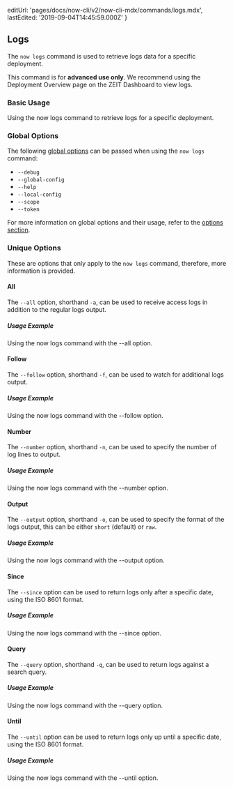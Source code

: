 
  editUrl: 'pages/docs/now-cli/v2/now-cli-mdx/commands/logs.mdx',
  lastEdited: '2019-09-04T14:45:59.000Z'
}

## Logs

The `now logs` command is used to retrieve logs data for a specific deployment.

<Note type="warning">
  This command is for <b>advanced use only</b>. We recommend using the
  Deployment Overview page on the ZEIT Dashboard to view logs.
</Note>

### Basic Usage

<Snippet dark text="now logs [deployment-url]" />
<Caption>Using the <InlineCode>now logs</InlineCode> command to retrieve logs for a specific deployment.</Caption>

### Global Options

The following [global options](#options) can be passed when using the `now logs` command:

- `--debug`
- `--global-config`
- `--help`
- `--local-config`
- `--scope`
- `--token`

For more information on global options and their usage, refer to the [options section](#options).

### Unique Options

These are options that only apply to the `now logs` command, therefore, more information is provided.

#### All

The `--all` option, shorthand `-a`, can be used to receive access logs in addition to the regular logs output.

##### Usage Example

<Snippet dark text="now logs --all" />
<Caption>Using the <InlineCode>now logs</InlineCode> command with the <InlineCode>--all</InlineCode> option.</Caption>

#### Follow

The `--follow` option, shorthand `-f`, can be used to watch for additional logs output.

##### Usage Example

<Snippet dark text="now logs --follow" />
<Caption>Using the <InlineCode>now logs</InlineCode> command with the <InlineCode>--follow</InlineCode> option.</Caption>

#### Number

The `--number` option, shorthand `-n`, can be used to specify the number of log lines to output.

##### Usage Example

<Snippet dark text="now logs --number 10" />
<Caption>Using the <InlineCode>now logs</InlineCode> command with the <InlineCode>--number</InlineCode> option.</Caption>

#### Output

The `--output` option, shorthand `-o`, can be used to specify the format of the logs output, this can be either `short` (default) or `raw`.

##### Usage Example

<Snippet dark text="now logs --output raw" />
<Caption>Using the <InlineCode>now logs</InlineCode> command with the <InlineCode>--output</InlineCode> option.</Caption>

#### Since

The `--since` option can be used to return logs only after a specific date, using the ISO 8601 format.

##### Usage Example

<Snippet dark text="now logs --since 2019-09-04T07:05:43+00:00" />
<Caption>Using the <InlineCode>now logs</InlineCode> command with the <InlineCode>--since</InlineCode> option.</Caption>

#### Query

The `--query` option, shorthand `-q`, can be used to return logs against a search query.

##### Usage Example

<Snippet dark text="now logs --query foo" />
<Caption>Using the <InlineCode>now logs</InlineCode> command with the <InlineCode>--query</InlineCode> option.</Caption>

#### Until

The `--until` option can be used to return logs only up until a specific date, using the ISO 8601 format.

##### Usage Example

<Snippet dark text="now logs --until 2019-09-04T07:05:43+00:00" />
<Caption>Using the <InlineCode>now logs</InlineCode> command with the <InlineCode>--until</InlineCode> option.</Caption>
